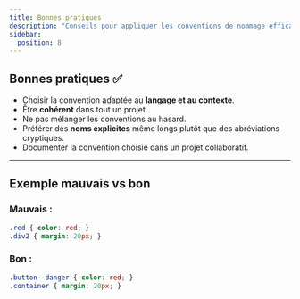 ```yaml
---
title: Bonnes pratiques
description: "Conseils pour appliquer les conventions de nommage efficacement."
sidebar:
  position: 8
---
```


## Bonnes pratiques ✅

- Choisir la convention adaptée au **langage et au contexte**.  
- Être **cohérent** dans tout un projet.  
- Ne pas mélanger les conventions au hasard.  
- Préférer des **noms explicites** même longs plutôt que des abréviations cryptiques.  
- Documenter la convention choisie dans un projet collaboratif.  

---

## Exemple mauvais vs bon

### Mauvais :
```css
.red { color: red; }
.div2 { margin: 20px; }
```

### Bon :
```css
.button--danger { color: red; }
.container { margin: 20px; }
```
